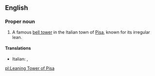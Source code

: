 ==English==
{{wikipedia}}
===Proper noun===
{{en-proper noun|sg=[[leaning|Leaning]] [[tower|Tower]] of [[Pisa]]}}

# A famous [[bell tower]] in the Italian town of [[Pisa]], known for its irregular lean.

====Translations====
*Italian: {{t|it|torre pendente di Pisa|f}}, {{t|it|torre pendente|f}}

[[pl:Leaning Tower of Pisa]]